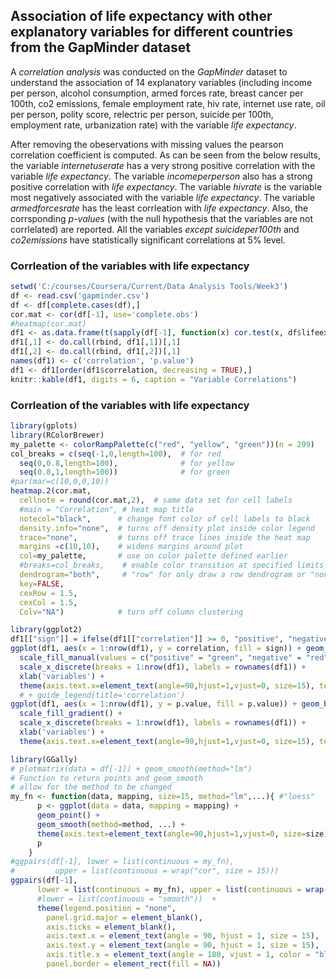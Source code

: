 
Association of life expectancy with other explanatory variables for different countries from the GapMinder dataset
------------------------------------------------------------------------------------------------------------------
A *correlation analysis* was conducted on the *GapMinder* dataset to understand the association of 14 explanatory variables (including income per person, alcohol consumption, armed forces rate, breast cancer per 100th, co2 emissions, female employment rate, hiv rate, internet use rate, oil per person, polity score, relectric per person, suicide per 100th, employment rate, urbanization rate) with the variable *life expectancy*.

After removing the obeservations with missing values the pearson correlation coefficient is computed. As can be seen from the below results, the variable *internetuserate* has a very strong positive correlation with the variable *life expectancy*. The variable *incomeperperson* also has a strong positive correlation with *life expectancy*. The variable *hivrate* is the variable most negatively associated with the variable *life expectancy*. The variable *armedforcesrate* has the least corrleation with *life expectancy*. Also, the corrsponding *p-values* (with the null hypothesis that the variables are not corrlelated) are reported. All the variables *except suicideper100th* and *co2emissions* have statistically significant correlations at 5% level. 

### Corrleation of the variables with life expectancy
```r
setwd('C:/courses/Coursera/Current/Data Analysis Tools/Week3')
df <- read.csv('gapminder.csv')
df <- df[complete.cases(df),]
cor.mat <- cor(df[-1], use='complete.obs')
#heatmap(cor.mat)
df1 <- as.data.frame(t(sapply(df[-1], function(x) cor.test(x, df$lifeexpectancy)[c('estimate', 'p.value')])))
df1[,1] <- do.call(rbind, df1[,1])[,1]
df1[,2] <- do.call(rbind, df1[,2])[,1]
names(df1) <- c('correlation', 'p.value')
df1 <- df1[order(df1$correlation, decreasing = TRUE),]
knitr::kable(df1, digits = 6, caption = "Variable Correlations")
```

### Corrleation of the variables with life expectancy
```r
library(gplots)
library(RColorBrewer)
my_palette <- colorRampPalette(c("red", "yellow", "green"))(n = 299)
col_breaks = c(seq(-1,0,length=100),  # for red
  seq(0,0.8,length=100),              # for yellow
  seq(0.8,1,length=100))              # for green
#par(mar=c(10,0,0,10))
heatmap.2(cor.mat,
  cellnote = round(cor.mat,2),  # same data set for cell labels
  #main = "Correlation", # heat map title
  notecol="black",      # change font color of cell labels to black
  density.info="none",  # turns off density plot inside color legend
  trace="none",         # turns off trace lines inside the heat map
  margins =c(10,10),    # widens margins around plot
  col=my_palette,       # use on color palette defined earlier 
  #breaks=col_breaks,    # enable color transition at specified limits
  dendrogram="both",     # "row" for only draw a row dendrogram or "none"
  key=FALSE,
  cexRow = 1.5,
  cexCol = 1.5,
  Colv="NA")            # turn off column clustering
```

```r
library(ggplot2)
df1[["sign"]] = ifelse(df1[["correlation"]] >= 0, "positive", "negative")
ggplot(df1, aes(x = 1:nrow(df1), y = correlation, fill = sign)) + geom_bar(stat='identity') + 
  scale_fill_manual(values = c("positive" = "green", "negative" = "red"), name = "correlation") +
  scale_x_discrete(breaks = 1:nrow(df1), labels = rownames(df1)) +
  xlab('variables') +
  theme(axis.text.x=element_text(angle=90,hjust=1,vjust=0, size=15), text=element_text(size=15))
  # + guide_legend(title='correlation')
ggplot(df1, aes(x = 1:nrow(df1), y = p.value, fill = p.value)) + geom_bar(stat='identity') + 
  scale_fill_gradient() +
  scale_x_discrete(breaks = 1:nrow(df1), labels = rownames(df1)) +
  xlab('variables') +
  theme(axis.text.x=element_text(angle=90,hjust=1,vjust=0, size=15), text=element_text(size=15))
```

```r
library(GGally)
# plotmatrix(data = df[-1]) + geom_smooth(method="lm")
# Function to return points and geom_smooth
# allow for the method to be changed
my_fn <- function(data, mapping, size=15, method="lm",...){ #"loess"
      p <- ggplot(data = data, mapping = mapping) + 
      geom_point() + 
      geom_smooth(method=method, ...) +
      theme(axis.text=element_text(angle=90,hjust=1,vjust=0, size=size), text=element_text(size=size))
      p
    }
#ggpairs(df[-1], lower = list(continuous = my_fn), 
#         upper = list(continuous = wrap("cor", size = 15)))
ggpairs(df[-1], 
      lower = list(continuous = my_fn), upper = list(continuous = wrap("cor", size = 15)))  +   
      #lower = list(continuous = "smooth"))  +   
      theme(legend.position = "none",
        panel.grid.major = element_blank(),
        axis.ticks = element_blank(),
        axis.text.x = element_text(angle = 90, hjust = 1, size = 15), 
        axis.text.y = element_text(angle = 90, hjust = 1, size = 15), 
        axis.title.x = element_text(angle = 180, vjust = 1, color = "black"), text = element_text(size = 15),
        panel.border = element_rect(fill = NA))
```